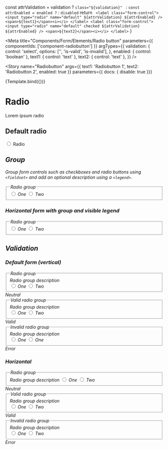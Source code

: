 
  const attrValidation = validation ? `class="${validation}" ` : ``
  const attrEnabled = enabled ? `` : `disabled`
  return `
    <label class="form-control">
      <input type="radio" name="default" ${attrValidation} ${attrEnabled} />
      <span>${text1}</span><i></i>
    </label>
    <label class="form-control">
      <input type="radio" name="default" checked ${attrValidation} ${attrEnabled} />
      <span>${text2}</span><i></i>
    </label>`
}

<Meta
  title="Components/Form/Elements/Radio button"
  parameters={{
    componentIds: ['component-radiobutton']
  }}
  argTypes={{
    validation: {
      control: 'select',
      options: ['', 'is-valid', 'is-invalid'],
    },
    enabled: {
      control: 'boolean'
    },
    text1: { control: 'text' },
    text2: { control: 'text' },
  }} />

<Story
  name="Radiobutton"
  args={{
    text1: 'Radiobutton 1',
    text2: 'Radiobutton 2',
    enabled: true
  }}
  parameters={{ docs: { disable: true }}}
>
  {Template.bind({})}
</Story>

# Radio

Lorem ipsum radio

## Default radio
<Canvas>
  <label class="form-control">
    <input type="radio"/>
    <span>Radio</span><i/>
  </label>
</Canvas>

## Group
Group form controls such as checkboxes and radio buttons using `<fieldset>` and add an optional description using a `<legend>`.

<Canvas>
  <form>
    <div class="form-group">
      <fieldset>
        <legend class="sr-only">Radio group</legend>
        <label class="form-control">
          <input type="radio" name="radioGroup"/>
          <span>One</span><i/>
        </label>
        <label class="form-control">
          <input type="radio" name="radioGroup"/>
          <span>Two</span><i/>
        </label>
      </fieldset>
    </div>
  </form>
</Canvas>

### Horizontal form with group and visible legend
<Canvas>
  <form class="horizontal">
    <div class="form-group">
      <fieldset aria-describedby="radioGroupHelp">
        <legend>Radio group</legend>
        <div>
          <label class="form-control">
            <input type="radio" name="horizontal"/>
            <span>One</span><i/>
          </label>
          <label class="form-control">
            <input type="radio" name="horizontal"/>
            <span>Two</span><i/>
          </label>
        </div>
      </fieldset>
    </div>
  </form>
</Canvas>



## Validation
### Default form (vertical)
<Canvas>
  <form>
    <div class="form-group">
      <fieldset aria-describedby="radioGroupHelp">
        <legend>Radio group</legend>
        <span id="radioGroupHelp" class="form-info">Radio group description</span>
        <div>
          <label class="form-control">
            <input required type="radio" name="radioGroupNormal"/>
            <span>One</span><i/>
          </label>
          <label class="form-control">
            <input required type="radio" name="radioGroupNormal" required/>
            <span>Two</span><i/>
          </label>
        </div>
      </fieldset>
      <span class="form-info">Neutral</span>
    </div>
    <div class="form-group">
      <fieldset aria-describedby="radioGroupHelp1" class="is-valid">
        <legend>Valid radio group</legend>
        <span id="radioGroupHelp1" class="form-info">Radio group description</span>
        <div>
          <label class="form-control">
            <input required class="is-valid" name="radioGroupValid" type="radio"/>
            <span>One</span><i/>
          </label>
          <label class="form-control">
            <input required class="is-valid" name="radioGroupValid" type="radio" required/>
            <span>Two</span><i/>
          </label>
        </div>
      </fieldset>
      <span class="form-info">Valid</span>
    </div>
    <div class="form-group">
      <fieldset aria-describedby="radioGroupHelp2" class="is-invalid">
        <legend>Invalid radio group</legend>
        <span class="form-info">Radio group description</span>
        <div>
          <label class="form-control">
            <input required class="is-invalid" name="radioGroupInvalid" type="radio"/>
            <span>One</span><i/>
          </label>
          <label class="form-control">
            <input required class="is-invalid" name="radioGroupInvalid" type="radio" required/>
            <span>One</span><i/>
          </label>
        </div>
      </fieldset>
      <span class="form-info">Error</span>
    </div>
  </form>
</Canvas>

### Horizontal
<Canvas>
  <form class="horizontal">
    <div class="form-group">
      <fieldset aria-describedby="radioGroupHelp">
        <legend>Radio group</legend>
        <span id="radioGroupHelp" class="form-info">Radio group description</span>
        <label class="form-control">
          <input required type="radio" name="radioGroupNormalHorizontal"/>
          <span>One</span><i/>
        </label>
        <label class="form-control">
          <input required type="radio" name="radioGroupNormalHorizontal" required/>
          <span>Two</span><i/>
        </label>
      </fieldset>
      <span class="form-info">Neutral</span>
    </div>
    <div class="form-group">
      <fieldset aria-describedby="radioGroupHelp1" class="is-valid">
        <legend>Valid radio group</legend>
        <span id="radioGroupHelp1" class="form-info">Radio group description</span>
        <div>
          <label class="form-control">
            <input required class="is-valid" name="radioGroupValidHorizontal" type="radio"/>
            <span>One</span><i/>
          </label>
          <label class="form-control">
            <input required class="is-valid" name="radioGroupValidHorizontal" type="radio" required/>
            <span>Two</span><i/>
          </label>
        </div>
      </fieldset>
      <span class="form-info">Valid</span>
    </div>
    <div class="form-group">
      <fieldset aria-describedby="radioGroupHelp2" class="is-invalid">
        <legend>Invalid radio group</legend>
        <span class="form-info">Radio group description</span>
        <div>
          <label class="form-control">
            <input required class="is-invalid" name="radioGroupInvalidHorizontal" type="radio"/>
            <span>One</span><i/>
          </label>
          <label class="form-control">
            <input required class="is-invalid" name="radioGroupInvalidHorizontal" type="radio" required/>
            <span>Two</span><i/>
          </label>
        </div>
      </fieldset>
      <span class="form-info">Error</span>
    </div>
  </form>
</Canvas>
